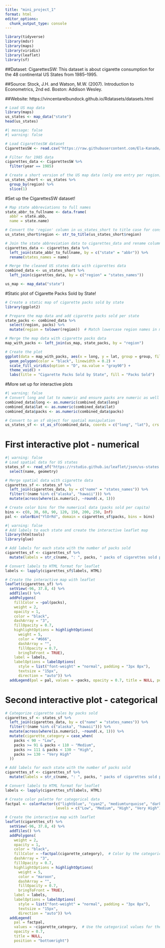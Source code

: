 ```yaml
---
title: "mini_project_1"
format: html
editor_options: 
  chunk_output_type: console
---
```


```r
library(tidyverse)
library(mdsr)      
library(maps)
library(viridis)
library(leaflet)
library(sf)
```

##Dataset: CigarettesSW: This dataset is about cigarette consumption for the 48 continental US States from 1985–1995.

##Source: Stock, J.H. and Watson, M.W. (2007). Introduction to Econometrics, 2nd ed. Boston: Addison Wesley.

##Website: https://vincentarelbundock.github.io/Rdatasets/datasets.html

```r
# Load US map data
library(maps)
us_states <- map_data("state")
head(us_states)
```

```r
#| message: false
#| warning: false

# Load CigarettesSW dataset
CigarettesSW <- read.csv("https://raw.githubusercontent.com/Ela-Kanade/CigarettesMaps/main/CigarettesSW.csv")

# Filter for 1985 data
cigarettes_data <- CigarettesSW %>%
  filter(year == 1985)

# Create a short version of the US map data (only one entry per region)
us_states_short <- us_states %>%
  group_by(region) %>%
  slice(1)
```

#Set up the CigarettesSW dataset!

```r
# Map state abbreviations to full names
state_abbr_to_fullname <- data.frame(
  abbr = state.abb,  
  name = state.name)

# Convert the 'region' column in us_states_short to title case for consistency
us_states_short$region <- str_to_title(us_states_short$region)  

# Join the state abbreviation data to cigarettes_data and rename column for consistency
cigarettes_data <- cigarettes_data %>%
  left_join(state_abbr_to_fullname, by = c("state" = "abbr")) %>%
  rename(states_names = name)

# Merge the cleaned US states data with cigarettes data
combined_data <- us_states_short %>%
  left_join(cigarettes_data, by = c("region" = "states_names"))

us_map <- map_data("state")
```

#Static plot of Cigarette Packs Sold by State!

```r
# Create a static map of cigarette packs sold by state
library(ggplot2)

# Prepare the map data and add cigarette packs sold per state
state_packs <- combined_data %>%
  select(region, packs) %>%
  mutate(region = tolower(region))  # Match lowercase region names in map_data

# Merge the map data with cigarette packs data
map_with_packs <- left_join(us_map, state_packs, by = "region")

# Create the plot
ggplot(data = map_with_packs, aes(x = long, y = lat, group = group, fill = packs)) +
  geom_polygon(color = "black", linewidth = 0.2) +
  scale_fill_viridis(option = "D", na.value = "gray90") +
  theme_void() +
  labs(title = "Cigarette Packs Sold by State", fill = "Packs Sold")
```


#More set up for interactive plots

```r
#| warning: false
# Convert long and lat to numeric and ensure packs are numeric as well
combined_data$long <- as.numeric(combined_data$long)
combined_data$lat <- as.numeric(combined_data$lat)
combined_data$packs <- as.numeric(combined_data$packs)

# Convert to an sf object for spatial manipulation
us_states_sf <- st_as_sf(combined_data, coords = c("long", "lat"), crs = 4326, agr = "constant")
```

# First interactive plot - numerical

```r
#| warning: false
# Load spatial data for US states
states_sf <- read_sf("https://rstudio.github.io/leaflet/json/us-states.geojson") %>%
  select(name, geometry)

# Merge spatial data with cigarette data
cigarettes_sf <- states_sf %>%
  left_join(cigarettes_data, by = c("name" = "states_names")) %>%
  filter(!(name %in% c("alaska", "hawaii"))) %>%
  mutate(across(where(is.numeric), ~round(.x, 1)))

# Create color bins for the numerical data (packs sold per capita)
bins <- c(0, 30, 60, 90, 120, 150, 200, 250, Inf)
pal <- colorBin("YlOrRd", domain = cigarettes_sf$packs, bins = bins)
```


```r
#| warning: false
# Add labels to each state and create the interactive leaflet map
library(htmltools)
library(glue)

# Add labels for each state with the number of packs sold
cigarettes_sf <- cigarettes_sf %>%
  mutate(labels = str_c(name, ": ", packs, " packs of cigarettes sold per capita in 1985"))

# Convert labels to HTML format for leaflet
labels <- lapply(cigarettes_sf$labels, HTML)

# Create the interactive map with leaflet
leaflet(cigarettes_sf) %>%
  setView(-96, 37.8, 4) %>%
  addTiles() %>%
  addPolygons(
    fillColor = ~pal(packs),
    weight = 2,
    opacity = 1,
    color = "black",
    dashArray = "3",
    fillOpacity = 0.7,
    highlightOptions = highlightOptions(
      weight = 5,
      color = "#666",
      dashArray = "",
      fillOpacity = 0.7,
      bringToFront = TRUE),
    label = labels,
    labelOptions = labelOptions(
      style = list("font-weight" = "normal", padding = "3px 8px"),
      textsize = "15px",
      direction = "auto")) %>%
  addLegend(pal = pal, values = ~packs, opacity = 0.7, title = NULL, position = "bottomright")
```

# Second interactive plot - categorical

```r
# Categorize cigarette sales by packs sold
cigarettes_sf <- states_sf %>%
  left_join(cigarettes_data, by = c("name" = "states_names")) %>%
  filter(!(name %in% c("alaska", "hawaii"))) %>%
  mutate(across(where(is.numeric), ~round(.x, 1))) %>%
  mutate(cigarette_category = case_when(
    packs < 90 ~ "Low",
    packs >= 91 & packs < 110 ~ "Medium",
    packs >= 111 & packs < 130 ~ "High",
    packs >= 130 ~ "Very High"
  ))

# Add labels for each state with the number of packs sold
cigarettes_sf <- cigarettes_sf %>%
  mutate(labels = str_c(name, ": ", packs, " packs of cigarettes sold per capita in 1985"))

# Convert labels to HTML format for leaflet
labels <- lapply(cigarettes_sf$labels, HTML)

# Create color palette for categorical data
factpal <- colorFactor(c("lightblue", "cyan2", "mediumturquoise", "darkblue"), 
                       levels = c("Low", "Medium", "High", "Very High"))

# Create the interactive map with leaflet
leaflet(cigarettes_sf) %>%
  setView(-96, 37.8, 4) %>%
  addTiles() %>%
  addPolygons(
    weight = 2,
    opacity = 1,
    color = "black",
    fillColor = ~factpal(cigarette_category),  # Color by the categorical variable
    dashArray = "3",
    fillOpacity = 0.7,
    highlightOptions = highlightOptions(
      weight = 5,
      color = "maroon",
      dashArray = "",
      fillOpacity = 0.7,
      bringToFront = TRUE),
    label = labels,
    labelOptions = labelOptions(
      style = list("font-weight" = "normal", padding = "3px 8px"),
      textsize = "15px",
      direction = "auto")) %>%
  addLegend(
    pal = factpal, 
    values = ~cigarette_category,  # Use the categorical values for the legend
    opacity = 0.7, 
    title = NULL, 
    position = "bottomright")
```

